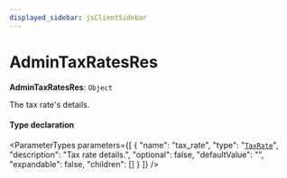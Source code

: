 ```yaml
---
displayed_sidebar: jsClientSidebar
---
```



# AdminTaxRatesRes

 **AdminTaxRatesRes**: `Object`

The tax rate's details.

#### Type declaration

<ParameterTypes parameters={[
  {
    "name": "tax_rate",
    "type": "[`TaxRate`](../classes/internal.TaxRate.mdx)",
    "description": "Tax rate details.",
    "optional": false,
    "defaultValue": "",
    "expandable": false,
    "children": []
  }
]} />
